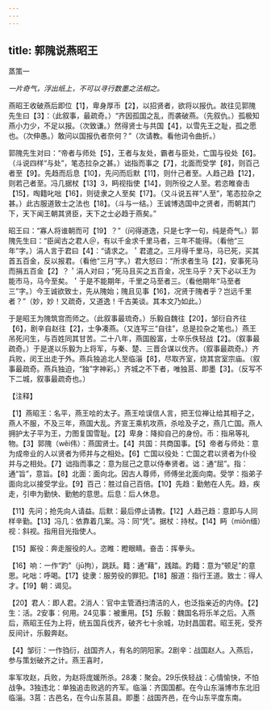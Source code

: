 ```yaml
---
---
---
```

title: 郭隗说燕昭王
---



蒸策一

*一片奇气，浮出纸上，不可以寻行数墨之法相之。*

燕昭王收破燕后即位【1】，卑身厚币【2】，以招贤者，欲将以报仇。故往见郭隗先生曰【3】：（此叙事，最疏奇。）“齐因孤国之乱，而袭破燕。（先叙仇。）孤极知燕小力少，不足以报。（次致谦。）然得贤士与共国【4】，以雪先王之耻，孤之愿也。（次伸愚。）敢问以国报仇者奈何？”（次请教。看他词令曲折。）

郭隗先生对曰：“帝者与师处【5】，王者与友处，霸者与臣处，亡国与役处【6】。（斗说四样“与处”，笔态拉杂之甚。）诎指而事之【7】，北面而受学【8】，则百己者至【9】。先趋而后息【10】，先问而后默【11】，则什己者至。人趋己趋【12】，则若己者至。冯几据杖【13】3，眄视指使【14】，则所役之人至。若恣睢奋击【15】，啕籍叱咄【16】，则徒隶之人至矣【17】。（又斗说五祥“人至”，笔态拉杂之甚。）此古服道致士之法也【18】。（斗与一结。）王诚博选国中之贤者，而朝其门下，天下闻王朝其贤臣，天下之士必趋于燕矣。”

昭王曰：“寡人将谁朝而可【19】？”（问得道逸，只是七字一句，纯是奇气。）郭隗先生曰：“臣闻古之君人＠，有以千金求千里马者，三年不能得。（看他“三年”字。）涓人言于君曰【4】：“请求之。＇君遣之。三月得千里马，马已死，买其首五百金，反以报君。（看他“三月”字。）君大怒曰：“所求者生马【2】，安事死马而捐五百金【2】？＇涓人对曰；“死马且买之五百金，况生马乎？天下必以王为能市马，马今至矣。＇于是不能期年，千里之马至者三。（看他期年“马至者三”字。）今王诚欲致士，先从隗始；隗且见事【16】，况贤于隗者乎？岂远千里者？”（妙，妙！又疏奇，又道逸！千古美谈。其本文乃如此。）

于是昭王为隗筑宫而师之。（此叙事最琉奇。）乐毅自魏往【20】，邹衍自齐往【6】，剧辛自赵往【2】，士争凑燕。（又连写三“自往”，总是拉杂之笔也。）燕王吊死问生，与百姓同其甘苦。二十八年，燕国殷富，士卒乐佚轻战【2】。（叙事最疏奇。）于是遂以乐毅为上将军，与秦、楚、三晋合谋以伐齐。（叙事最疏奇。）齐兵败，闵王出走于外。燕兵独追北人至临淄【8】，尽取齐室，烧其宫室宗庙。（叙事最疏奇。燕兵独迫，“独”字神彩。）齐城之不下者，唯独莒、即墨【3】。（反写不下二城，叙事最疏奇也。）

【注释】

【1】燕昭王：名平，燕王哙的太子。燕王哙误信人言，把王位禅让给其相子之，燕人不服，不及三年，燕国大乱。齐宣王乘机攻燕，杀哙及子之，燕几亡国。燕人拥护太子平为王，力图复国雪耻。【2】卑身：降抑自己的身份。币：指帛等礼物。【3】郭隗（wěi伟）：燕国贤士。【4】共国：共商国事。【5】帝者与师处：意为成帝业的人以贤者为师并与之相处。【6】亡国以役处：亡国之君以贤者为仆役并与之相处。【7】诎指而事之：意为屈己之意以侍奉贤者。诎：通“屈”。指：通“旨”，意旨。【8】北面：面向北。因古人尊师，师傅坐北面向南。受学：指弟子面向北以接受学业。【9】百己：胜过自己百倍。【10】先趋：勤勉在人先。趋，疾走，引申为勤快、勤勉的意思。后息：后人休息。

【11】先问；抢先向人请益。后默：最后停止请教。【12】人趋己趋：意即与人同样辛勤。【13】冯几：依靠着几案。冯：同“凭”。据杖：持杖。【14】眄（miǒn缅）视：斜视。指用目光指使人。

【15】厮役：奔走服役的人。恣睢：瞪眼睛。奋击：挥拳头。

【16】响：一作“趵”（jū拘），跳跃。籍：通“藉”，践踏。趵籍：意为“顿足”的意思。叱咄：呼喝。【17】徒隶：服劳役的罪犯。【18】服道：指行王道。致士：得人才。【19】朝：谒见。

【20】君人：即人君。2消人：官中主管酒扫清洁的人，也泛指亲近的内侍。【2】生：活。2安事：何用。24见事：被重用。【5】乐毅：魏国名将乐羊之后。入燕后，燕昭王任为上将，统五国兵伐齐，破齐七十余城，功封昌国君。昭王死，受齐反间计，乐毅奔赵。

【4】邹衍：一作驺衍，战国齐人，有名的阴阳家。2剧辛：战国赵人。入燕后，参与策划破齐之计。燕王喜时，

率军攻赵，兵败，为赵将庞媛所杀。28凑：聚会。29乐佚轻战：心情愉快，不怕战争。3独违北：单独追击败逃的齐军。临淄：齐国国都。在今山东淄博市东北旧临淄。3莒：古邑名，在今山东莒县。即墨：战国齐邑，在今山东平度东南。